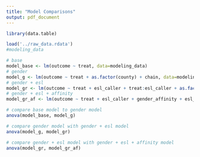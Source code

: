 ```yaml
---
title: "Model Comparisons"
output: pdf_document
---
```


```r
library(data.table)
```

```r

load('../raw_data.rdata')
#modeling_data
```

```r
# base
model_base <- lm(outcome ~ treat, data=modeling_data)
# gender
model_g <- lm(outcome ~ treat + as.factor(county) + chain, data=modeling_data)
# gender + esl
model_gr <- lm(outcome ~ treat + esl_caller + treat:esl_caller + as.factor(county) + chain, data=modeling_data)
# gender + esl + affinity
model_gr_af <- lm(outcome ~ treat + esl_caller + gender_affinity + esl_affinity + treat:esl_caller + treat:gender_affinity + treat:esl_affinity + as.factor(county) + chain, data=modeling_data)
```

```r

# compare base model to gender model
anova(model_base, model_g)

# compare gender model with gender + esl model
anova(model_g, model_gr)

# compare gender + esl model with gender + esl + affinity model
anova(model_gr, model_gr_af)

```

